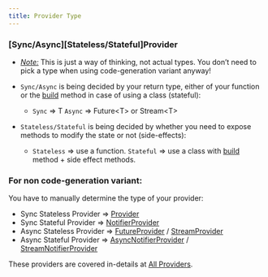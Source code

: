 ```yaml
---
title: Provider Type
---
```


### \[Sync/Async]\[Stateless/Stateful]Provider

- <i><u>Note:</u></i> This is just a way of thinking, not actual types. You don’t need to pick
  a type when using code-generation variant anyway!

- `Sync/Async` is being decided by your return type, either of your function or the [build] method
  in case of using a class (stateful):
   - `Sync` ⇒ T `Async` ⇒ Future<T\> or Stream<T\>

- `Stateless/Stateful` is being decided by whether you need to expose methods to modify the state or not (side-effects):
   - `Stateless` ⇒ use a function. `Stateful` ⇒ use a class with [build] method + side effect methods.


### For non code-generation variant:
You have to manually determine the type of your provider:

- Sync Stateless Provider ⇒ [Provider]
- Sync Stateful Provider ⇒ [NotifierProvider]
- Async Stateless Provider ⇒ [FutureProvider] / [StreamProvider]
- Async Stateful Provider ⇒ [AsyncNotifierProvider] / [StreamNotifierProvider]

These providers are covered in-details at [All Providers](providers/provider).

[build]: https://pub.dev/documentation/riverpod/latest/riverpod/Notifier/build.html
[provider]: /docs/providers/provider
[notifierProvider]: /docs/providers/notifier_provider
[futureProvider]: /docs/providers/future_provider
[streamProvider]: /docs/providers/stream_provider
[asyncNotifierProvider]: /docs/providers/notifier_provider
[streamNotifierProvider]: https://pub.dev/documentation/riverpod/latest/riverpod/StreamNotifierProvider.html